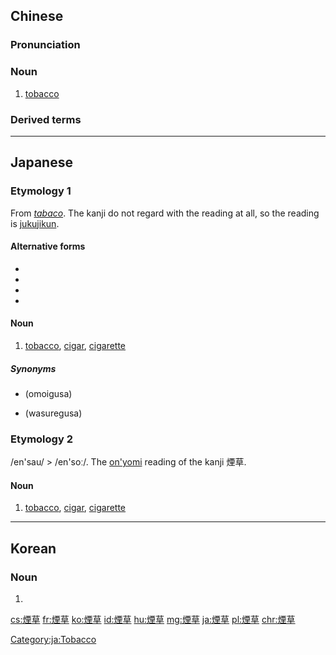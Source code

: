 {{also|烟草}}
==Chinese==
{{zh-forms|s=烟草|t2=菸草}}

===Pronunciation===
{{zh-pron
|m=yāncǎo
|c=jin1 co2
|mn=ian-chháu
|cat=n
}}

===Noun===
{{zh-noun}}

# [[tobacco]]
#: {{zh-x|煙草 製品|'''tobacco''' products}}

===Derived terms===
{{zh-der|煙草商}}

{{zh-cat|Tobacco|Plants|Advanced}}

----

==Japanese==

===Etymology 1===
{{ja-kanjitab|yomi=irr|sort=たばこ}}
From {{etyl|pt|ja|sort=たばこ}} ''[[tabaco]]''. The kanji do not regard with the reading at all, so the reading is [[jukujikun]].

====Alternative forms====
* {{l|ja|莨}}
* {{l|ja|多葉粉}}
* {{l|ja|丹波粉}}
* {{l|ja|淡婆姑}}

====Noun====
{{ja-noun|たばこ|タバコ}}

# [[tobacco]], [[cigar]], [[cigarette]]

=====Synonyms=====
* {{l|ja|思い草}} (omoigusa)
* {{l|ja|忘れ草}} (wasuregusa)

===Etymology 2===
{{ja-kanjitab|えん|そう|yomi=o}}
/en'sau/ > /en'soː/. The [[w:On'yomi|on'yomi]] reading of the kanji 煙草.

====Noun====
{{ja-noun|えんそう|hhira=えんさう}}

# [[tobacco]], [[cigar]], [[cigarette]]

[[Category:ja:Tobacco]]

----

==Korean==
{{ko-hanjatab}}

===Noun===
{{ko-noun|hj|hangeul=연초}}

# {{hanja form of|연초|[[tobacco]]}}

[[cs:煙草]]
[[fr:煙草]]
[[ko:煙草]]
[[id:煙草]]
[[hu:煙草]]
[[mg:煙草]]
[[ja:煙草]]
[[pl:煙草]]
[[chr:煙草]]